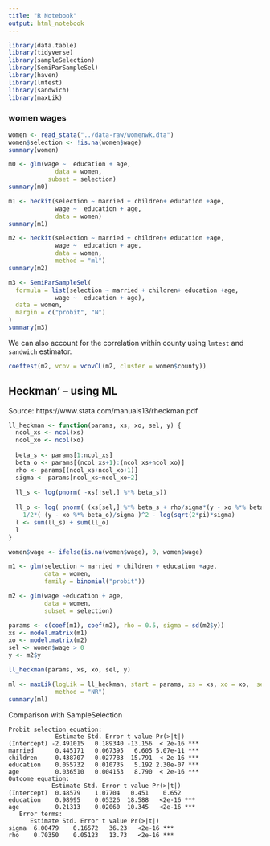```yaml
---
title: "R Notebook"
output: html_notebook
---
```



```r
library(data.table)
library(tidyverse)
library(sampleSelection)
library(SemiParSampleSel)
library(haven)
library(lmtest)
library(sandwich)
library(maxLik)
```

### women wages

```r
women <- read_stata("../data-raw/womenwk.dta") 
women$selection <- !is.na(women$wage)
summary(women)
```


```r
m0 <- glm(wage ~  education + age, 
             data = women,
           subset = selection)
summary(m0)
```

```r
m1 <- heckit(selection ~ married + children+ education +age,
             wage ~  education + age, 
             data = women)
summary(m1)
```

```r
m2 <- heckit(selection ~ married + children+ education +age,
             wage ~  education + age, 
             data = women,
             method = "ml")
summary(m2)
```

```r
m3 <- SemiParSampleSel(
  formula = list(selection ~ married + children+ education +age,
             wage ~  education + age),
  data = women,
  margin = c("probit", "N")
)
summary(m3)
```

We can also account for the correlation within county using `lmtest` and `sandwich` estimator.

```r
coeftest(m2, vcov = vcovCL(m2, cluster = women$county))
```


## Heckman' -- using ML

Source: https://www.stata.com/manuals13/rheckman.pdf


```r
ll_heckman <- function(params, xs, xo, sel, y) {
  ncol_xs <- ncol(xs)
  ncol_xo <- ncol(xo)
  
  beta_s <- params[1:ncol_xs]
  beta_o <- params[(ncol_xs+1):(ncol_xs+ncol_xo)]
  rho <- params[(ncol_xs+ncol_xo+1)]
  sigma <- params[ncol_xs+ncol_xo+2]
  
  ll_s <- log(pnorm( -xs[!sel,] %*% beta_s))
  
  ll_o <- log( pnorm( (xs[sel,] %*% beta_s + rho/sigma*(y - xo %*% beta_o)) / (sqrt(1-rho^2)) ) ) - 
    1/2*( (y - xo %*% beta_o)/sigma )^2 - log(sqrt(2*pi)*sigma)
  l <- sum(ll_s) + sum(ll_o)
  l
}


```


```r
women$wage <- ifelse(is.na(women$wage), 0, women$wage)

m1 <- glm(selection ~ married + children + education +age,
          data = women,
          family = binomial("probit"))

m2 <- glm(wage ~education + age,
          data = women,
          subset = selection)

params <- c(coef(m1), coef(m2), rho = 0.5, sigma = sd(m2$y))
xs <- model.matrix(m1)
xo <- model.matrix(m2)
sel <- women$wage > 0
y <- m2$y

ll_heckman(params, xs, xo, sel, y)

```

```r
ml <- maxLik(logLik = ll_heckman, start = params, xs = xs, xo = xo,  sel = sel, y= y, 
             method = "NR")
summary(ml)
```


Comparison with SampleSelection

```
Probit selection equation:
             Estimate Std. Error t value Pr(>|t|)    
(Intercept) -2.491015   0.189340 -13.156  < 2e-16 ***
married      0.445171   0.067395   6.605 5.07e-11 ***
children     0.438707   0.027783  15.791  < 2e-16 ***
education    0.055732   0.010735   5.192 2.30e-07 ***
age          0.036510   0.004153   8.790  < 2e-16 ***
Outcome equation:
            Estimate Std. Error t value Pr(>|t|)    
(Intercept)  0.48579    1.07704   0.451    0.652    
education    0.98995    0.05326  18.588   <2e-16 ***
age          0.21313    0.02060  10.345   <2e-16 ***
   Error terms:
      Estimate Std. Error t value Pr(>|t|)    
sigma  6.00479    0.16572   36.23   <2e-16 ***
rho    0.70350    0.05123   13.73   <2e-16 ***
```

